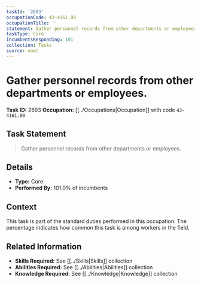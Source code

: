 ```yaml
---
taskId: '2693'
occupationCode: 43-4161.00
occupationTitle: ''
statement: Gather personnel records from other departments or employees.
taskType: Core
incumbentsResponding: 101
collection: Tasks
source: onet
---
```

# Gather personnel records from other departments or employees.

**Task ID:** 2693
**Occupation:** [[../Occupations|Occupation]] with code `43-4161.00`

## Task Statement

> Gather personnel records from other departments or employees.

## Details

- **Type:** Core
- **Performed By:** 101.0% of incumbents

## Context

This task is part of the standard duties performed in this occupation. The percentage indicates how common this task is among workers in the field.

## Related Information

- **Skills Required:** See [[../Skills|Skills]] collection
- **Abilities Required:** See [[../Abilities|Abilities]] collection
- **Knowledge Required:** See [[../Knowledge|Knowledge]] collection
